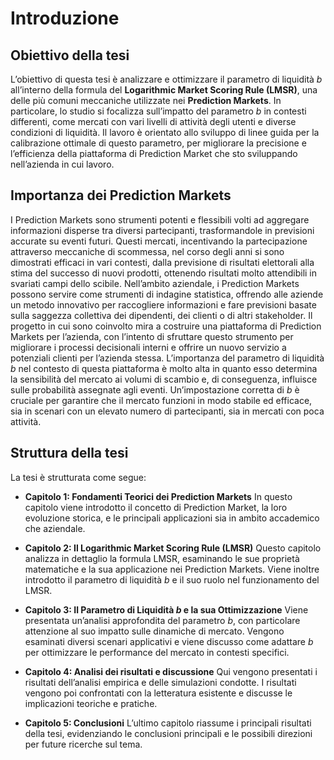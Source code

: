 # Introduzione {.unnumbered}

## Obiettivo della tesi
L'obiettivo di questa tesi è analizzare e ottimizzare il parametro di liquidità *b* all'interno della formula del **Logarithmic Market Scoring Rule (LMSR)**, una delle più comuni meccaniche utilizzate nei **Prediction Markets**. In particolare, lo studio si focalizza sull'impatto del parametro *b* in contesti differenti, come mercati con vari livelli di attività degli utenti e diverse condizioni di liquidità. Il lavoro è orientato allo sviluppo di linee guida per la calibrazione ottimale di questo parametro, per migliorare la precisione e l'efficienza della piattaforma di Prediction Market che sto sviluppando nell'azienda in cui lavoro.

## Importanza dei Prediction Markets
I Prediction Markets sono strumenti potenti e flessibili volti ad aggregare informazioni disperse tra diversi partecipanti, trasformandole in previsioni accurate su eventi futuri. Questi mercati, incentivando la partecipazione attraverso meccaniche di scommessa, nel corso degli anni si sono dimostrati efficaci in vari contesti, dalla previsione di risultati elettorali alla stima del successo di nuovi prodotti, ottenendo risultati molto attendibili in svariati campi dello scibile.
Nell'ambito aziendale, i Prediction Markets possono servire come strumenti di indagine statistica, offrendo alle aziende un metodo innovativo per raccogliere informazioni e fare previsioni basate sulla saggezza collettiva dei dipendenti, dei clienti o di altri stakeholder. Il progetto in cui sono coinvolto mira a costruire una piattaforma di Prediction Markets per l'azienda, con l'intento di sfruttare questo strumento per migliorare i processi decisionali interni e offrire un nuovo servizio a potenziali clienti per l’azienda stessa.
L'importanza del parametro di liquidità *b* nel contesto di questa piattaforma è molto alta in quanto esso determina la sensibilità del mercato ai volumi di scambio e, di conseguenza, influisce sulle probabilità assegnate agli eventi. Un'impostazione corretta di *b* è cruciale per garantire che il mercato funzioni in modo stabile ed efficace, sia in scenari con un elevato numero di partecipanti, sia in mercati con poca attività.

## Struttura della tesi
La tesi è strutturata come segue:

- **Capitolo 1: Fondamenti Teorici dei Prediction Markets**
In questo capitolo viene introdotto il concetto di Prediction Market, la loro evoluzione storica, e le principali applicazioni sia in ambito accademico che aziendale.

- **Capitolo 2: Il Logarithmic Market Scoring Rule (LMSR)**
Questo capitolo analizza in dettaglio la formula LMSR, esaminando le sue proprietà matematiche e la sua applicazione nei Prediction Markets. Viene inoltre introdotto il parametro di liquidità *b* e il suo ruolo nel funzionamento del LMSR.

- **Capitolo 3: Il Parametro di Liquidità *b* e la sua Ottimizzazione**
Viene presentata un'analisi approfondita del parametro *b*, con particolare attenzione al suo impatto sulle dinamiche di mercato. Vengono esaminati diversi scenari applicativi e viene discusso come adattare *b* per ottimizzare le performance del mercato in contesti specifici.

- **Capitolo 4: Analisi dei risultati e discussione**
Qui vengono presentati i risultati dell'analisi empirica e delle simulazioni condotte. I risultati vengono poi confrontati con la letteratura esistente e discusse le implicazioni teoriche e pratiche.

- **Capitolo 5: Conclusioni**
L'ultimo capitolo riassume i principali risultati della tesi, evidenziando le conclusioni principali e le possibili direzioni per future ricerche sul tema.